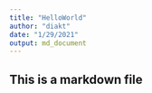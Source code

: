 ```yaml
---
title: "HelloWorld"
author: "diakt"
date: "1/29/2021"
output: md_document
---
```

## This is a markdown file